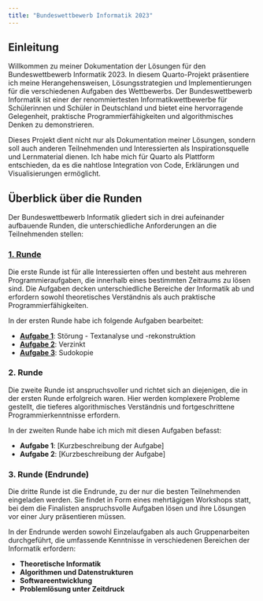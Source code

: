 ```yaml
---
title: "Bundeswettbewerb Informatik 2023"
---
```


## Einleitung

Willkommen zu meiner Dokumentation der Lösungen für den Bundeswettbewerb Informatik 2023. In diesem Quarto-Projekt präsentiere ich meine Herangehensweisen, Lösungsstrategien und Implementierungen für die verschiedenen Aufgaben des Wettbewerbs. Der Bundeswettbewerb Informatik ist einer der renommiertesten Informatikwettbewerbe für Schülerinnen und Schüler in Deutschland und bietet eine hervorragende Gelegenheit, praktische Programmierfähigkeiten und algorithmisches Denken zu demonstrieren.

Dieses Projekt dient nicht nur als Dokumentation meiner Lösungen, sondern soll auch anderen Teilnehmenden und Interessierten als Inspirationsquelle und Lernmaterial dienen. Ich habe mich für Quarto als Plattform entschieden, da es die nahtlose Integration von Code, Erklärungen und Visualisierungen ermöglicht.

## Überblick über die Runden

Der Bundeswettbewerb Informatik gliedert sich in drei aufeinander aufbauende Runden, die unterschiedliche Anforderungen an die Teilnehmenden stellen:

### [1. Runde](./runde_1)


Die erste Runde ist für alle Interessierten offen und besteht aus mehreren Programmieraufgaben, die innerhalb eines bestimmten Zeitraums zu lösen sind. Die Aufgaben decken unterschiedliche Bereiche der Informatik ab und erfordern sowohl theoretisches Verständnis als auch praktische Programmierfähigkeiten.

In der ersten Runde habe ich folgende Aufgaben bearbeitet:

- [**Aufgabe 1**](./runde_1/aufgabe_1): Störung - Textanalyse und -rekonstruktion
- [**Aufgabe 2**](./runde_1/aufgabe_2): Verzinkt
- [**Aufgabe 3**](./runde_1/aufgabe_3): Sudokopie

### 2. Runde

Die zweite Runde ist anspruchsvoller und richtet sich an diejenigen, die in der ersten Runde erfolgreich waren. Hier werden komplexere Probleme gestellt, die tieferes algorithmisches Verständnis und fortgeschrittene Programmierkenntnisse erfordern.

In der zweiten Runde habe ich mich mit diesen Aufgaben befasst:

- **Aufgabe 1**: [Kurzbeschreibung der Aufgabe]
- **Aufgabe 2**: [Kurzbeschreibung der Aufgabe]

### 3. Runde (Endrunde)

Die dritte Runde ist die Endrunde, zu der nur die besten Teilnehmenden eingeladen werden. Sie findet in Form eines mehrtägigen Workshops statt, bei dem die Finalisten anspruchsvolle Aufgaben lösen und ihre Lösungen vor einer Jury präsentieren müssen.

In der Endrunde werden sowohl Einzelaufgaben als auch Gruppenarbeiten durchgeführt, die umfassende Kenntnisse in verschiedenen Bereichen der Informatik erfordern:

- **Theoretische Informatik**
- **Algorithmen und Datenstrukturen**
- **Softwareentwicklung**
- **Problemlösung unter Zeitdruck**
